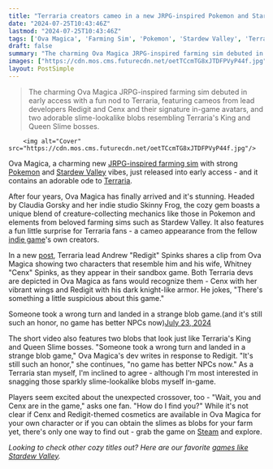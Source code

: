 ```yaml
---
title: "Terraria creators cameo in a new JRPG-inspired Pokemon and Stardew Valley mashup: 'No game has better NPCs now'"
date: "2024-07-25T10:43:46Z"
lastmod: "2024-07-25T10:43:46Z"
tags: ['Ova Magica', 'Farming Sim', 'Pokemon', 'Stardew Valley', 'Terraria', 'Indie Game']
draft: false
summary: "The charming Ova Magica JRPG-inspired farming sim debuted in early access with a fun nod to Terraria, featuring cameos from lead developers Redigit and Cenx and their signature in-game avatars, and two adorable slime-lookalike blobs resembling Terraria's King and Queen Slime bosses."
images: ["https://cdn.mos.cms.futurecdn.net/oetTCcmTG8xJTDFPVyP44f.jpg"]
layout: PostSimple
---
```

> The charming Ova Magica JRPG-inspired farming sim debuted in early access with a fun nod to Terraria, featuring cameos from lead developers Redigit and Cenx and their signature in-game avatars, and two adorable slime-lookalike blobs resembling Terraria's King and Queen Slime bosses.


        <img alt="Cover" src="https://cdn.mos.cms.futurecdn.net/oetTCcmTG8xJTDFPVyP44f.jpg"/>
        
Ova Magica, a charming new [<u>JRPG-inspired farming sim</u>](https://www.gamesradar.com/games/simulation/this-jrpg-inspired-farming-sim-ive-waited-ages-for-just-released-and-it-offers-the-coziest-pokemon-x-stardew-valley-vibes/) with strong [<u>Pokemon</u>](https://www.gamesradar.com/games/adventure/pokemon/) and [<u>Stardew Valley</u>](https://www.gamesradar.com/stardew-valley-guide/) vibes, just released into early access - and it contains an adorable ode to [<u>Terraria</u>](https://www.gamesradar.com/terraria/).

After four years, Ova Magica has finally arrived and it's stunning. Headed by Claudia Gorsky and her indie studio Skinny Frog, the cozy gem boasts a unique blend of creature-collecting mechanics like those in Pokemon and elements from beloved farming sims such as Stardew Valley. It also features a fun little surprise for Terraria fans - a cameo appearance from the fellow [indie game](https://www.gamesradar.com/tag/indie-game/)'s own creators.

In a new [post](https://twitter.com/Demilogic/status/1815837492882665519), Terraria lead Andrew "Redigit" Spinks shares a clip from Ova Magica showing two characters that resemble him and his wife, Whitney "Cenx" Spinks, as they appear in their sandbox game. Both Terraria devs are depicted in Ova Magica as fans would recognize them - Cenx with her vibrant wings and Redigit with his dark knight-like armor. He jokes, "There's something a little suspicious about this game."

Someone took a wrong turn and landed in a strange blob game.(and it's still such an honor, no game has better NPCs now)[July 23, 2024](https://twitter.com/ClaudiaTheDev/status/1815842597044355163)

The short video also features two blobs that look just like Terraria's King and Queen Slime bosses. "Someone took a wrong turn and landed in a strange blob game," Ova Magica's dev writes in response to Redigit. "It's still such an honor," she continues, "no game has better NPCs now." As a Terraria stan myself, I'm inclined to agree - although I'm most interested in snagging those sparkly slime-lookalike blobs myself in-game.

Players seem excited about the unexpected crossover, too - "Wait, you and Cenx are in the game," asks one fan. "How do I find you?" While it's not clear if Cenx and Redigit-themed cosmetics are available in Ova Magica for your own character or if you can obtain the slimes as blobs for your farm yet, there's only one way to find out - grab the game on [Steam](https://store.steampowered.com/app/1299170/Ova_Magica/) and explore.

*Looking to check other cozy titles out? Here are our favorite *[<u><em>games like Stardew Valley</em></u>](https://www.gamesradar.com/games-like-stardew-valley/)*.*
        